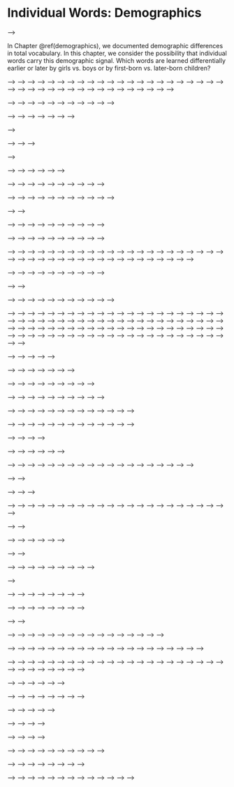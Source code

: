# Individual Words: Demographics {#words-demographics}

<!-- <!-- ## Predicting Which Words are Harder or Easier --> -->

<!-- Predicting early learning. Braginsky et al. (2016a) provides an analysis in which independent data sources (including transcripts of child-directed speech) are brought to bear as predictors of acquisition differences between words. This “age of acquisition prediction” model allows us to quantify the consistency and variability in predictor values across languages for particular words, using the UL approach to cross-linguistic analysis.  -->

<!-- By-item stuff like overall item trajectories, `gender-input`, and `uni_lemma` based cross-linguistic consistency things. -->


In Chapter \@ref(demographics), we documented demographic differences in total vocabulary. In this chapter, we consider the possibility that individual words carry this demographic signal. Which words are learned differentially earlier or later by girls vs. boys or by first-born vs. later-born children?


<!-- ```{r demo_raw_data, eval=FALSE} -->
<!-- get_inst_data <- function(inst_items) { -->

<!--   inst_language <- unique(inst_items$language) -->
<!--   print(inst_language) -->

<!--   inst_form <- unique(inst_items$form) -->
<!--   inst_admins <- filter(admins, language == inst_language, form == inst_form) -->

<!--   get_instrument_data(instrument_language = inst_language, -->
<!--                       instrument_form = inst_form, -->
<!--                       items = inst_items$item_id, -->
<!--                       administrations = inst_admins, -->
<!--                       iteminfo = inst_items) %>% -->
<!--     filter(!is.na(age)) %>% -->
<!--     mutate(produces = !is.na(value) & value == "produces", -->
<!--            understands = !is.na(value) & -->
<!--              (value == "understands" | value == "produces")) %>% -->
<!--     dplyr::select(-value) %>% -->
<!--     gather(measure, value, produces, understands) %>% -->
<!--     mutate(language = inst_language, -->
<!--            form = inst_form) -->
<!-- } -->

<!-- get_lang_data <- function(lang_items) { -->
<!--   lang_items %>% -->
<!--     split(.$form) %>% -->
<!--     map_df(get_inst_data) %>% -->
<!--     # production for WS & WG, comprehension for WG only -->
<!--     filter(measure == "produces" | form == "WG") -->
<!-- } -->

<!-- demo_insts <- admins %>% -->
<!--   filter(!is.na(birth_order) | !is.na(mom_ed) | !is.na(sex)) %>% -->
<!--   distinct(language, form) -->

<!-- raw_data <- items %>% -->
<!--   right_join(demo_insts) %>% -->
<!--   filter(type == "word") %>% -->
<!--   split(.$language) %>% -->
<!--   map(get_lang_data) -->

<!-- write_feather(bind_rows(raw_data), "data/demo_data.feather") -->
<!-- ``` -->


<!-- ```{r demo_read, eval=TRUE} -->
<!-- raw_data <- read_feather("data/demo_data.feather") %>% -->
<!--   split(.$language) -->
<!-- ``` -->

<!-- For each dataset, compute proportion of children of each age and gender who produce/understand each word, fit a logistic regression to those proportions, and then estimate the area between the curves for girls and boys. -->

<!-- ```{r demo_madm_funs} -->
<!-- fit_demo_madm <- function(lang_data, demo) { -->

<!--   print(unique(lang_data$language)) -->
<!--   print(demo) -->

<!--   if (lang_data %>% pull(!!demo) %>% is.na() %>% all()) return(NULL) -->

<!--   demo_lang_data <- lang_data %>% -->
<!--     filter(!is.na(!!demo)) %>% -->
<!--     mutate(birth_order = birth_order %>% -->
<!--              fct_recode("Third+" = "Third", -->
<!--                         "Third+" = "Fourth", -->
<!--                         "Third+" = "Fifth", -->
<!--                         "Third+" = "Sixth", -->
<!--                         "Third+" = "Seventh", -->
<!--                         "Third+" = "Eighth"), -->
<!--            mom_ed = mom_ed %>% -->
<!--              fct_collapse(mom_ed, -->
<!--                           `Below Secondary` = c("None","Primary", -->
<!--                                                 "Some Secondary"), -->
<!--                           `Secondary` = c("Secondary", "Some College"), -->
<!--                           `College and Above` = c("College", -->
<!--                                                   "Some Graduate", -->
<!--                                                   "Graduate"))) -->

<!--   demo_samples <- demo_lang_data %>% -->
<!--     distinct(!!demo, age, data_id) %>% -->
<!--     count(!!demo, age) -->

<!--   if (any(demo_samples$n < 10)) return(NULL) -->

<!--   demo_props <- demo_lang_data %>% -->
<!--     group_by(language, form, !!demo, age, lexical_class, category, -->
<!--              uni_lemma, definition) %>% -->
<!--     summarise(num_true = sum(value, na.rm = TRUE), -->
<!--               num_false = n() - num_true, -->
<!--               prop = num_true / n()) %>% -->
<!--     ungroup() %>% -->
<!--     mutate(unscaled_age = age, -->
<!--            age = scale(age)) -->

<!--   fit_group <- function(group_data) { -->
<!--     # glm(cbind(num_true, num_false) ~ age * demo) -->
<!--     model <- lme4::glmer( -->
<!--       cbind(num_true, num_false) ~ (age | definition) + age, -->
<!--       family = binomial, data = group_data -->
<!--       #control = lme4::glmerControl(optCtrl = list(maxfun = 1e7)) -->
<!--     ) -->
<!--     group_data %>% -->
<!--       mutate(fitted = fitted(model)) %>% -->
<!--       dplyr::select(unscaled_age, age, uni_lemma, definition, fitted) %>% -->
<!--       distinct() -->
<!--   } -->

<!--   demo_fits <- demo_props %>% -->
<!--     group_by(language, form, !!demo) %>% -->
<!--     nest() %>% -->
<!--     mutate(fits = map(data, fit_group)) %>% -->
<!--     dplyr::select(-data) -->

<!--   demo_areas <- demo_fits %>% -->
<!--     unnest() %>% -->
<!--     group_by(language, form, !!demo, uni_lemma, definition) %>% -->
<!--     summarise(area = sum(fitted)) -->

<!--   demo_areas %>% -->
<!--     group_by(language, form, uni_lemma, definition) %>% -->
<!--     summarise(madm = madm(area)) %>% -->
<!--     mutate(demo = as.character(demo)[2]) -->

<!-- } -->
<!-- ``` -->

<!-- ```{r, eval=FALSE} -->
<!-- demos <- c(quo(birth_order), quo(mom_ed), quo(sex)) -->

<!-- do_lang <- function(lang_data) { -->
<!--   demos %>% map_df(~fit_demo_madm(lang_data, .x)) -->
<!-- }, -->

<!-- demo_madm <- raw_data %>%  -->
<!--   map_df(possibly(do_lang, otherwise=NULL)) -->

<!-- write_feather(demo_madm, "data/demo_madm.feather") -->
<!-- ``` -->

<!-- ```{r} -->
<!-- demo_madm <- read_feather("data/demo_madm.feather") -->

<!-- demo_summary <- demo_madm %>% -->
<!--   group_by(language, form, demo) %>% -->
<!--   summarise(mean_madm = mean(madm)) %>% -->
<!--   mutate(inst = paste(language, form, sep = "_")) -->
<!-- #ungroup() %>% -->
<!-- #arrange(desc(mean_madm)) %>% -->
<!-- #mutate(language = factor(language, levels = language)) -->

<!-- ggplot(demo_summary, aes(x = inst, y = mean_madm)) + -->
<!--   coord_flip() + -->
<!--   facet_wrap(~demo) + -->
<!--   geom_point() + -->
<!--   labs(x = "Mean MADM of items", y = "") -->
<!-- ``` -->


<!-- ```{r} -->
<!-- ggplot(demo_madm, aes(x = madm)) + geom_density() + facet_wrap(~demo) -->
<!-- ``` -->


<!-- ```{r gender_plot_area_diffs, fig.width=10, fig.height=6} -->
<!-- lexical_classes <- list("Nouns" = "nouns", -->
<!--                         "Adjectives & Verbs" = c("adjectives", "verbs"), -->
<!--                         "Function Words" = "function_words", -->
<!--                         "Other" = "other") -->

<!-- uni_lemmas <- items %>% -->
<!--   dplyr::select(language, uni_lemma, definition) %>% -->
<!--   filter(language %in% names(raw_data)) %>% -->
<!--   distinct() %>% -->
<!--   filter(!is.na(uni_lemma)) -->

<!-- plt_gender_diffs <- gender_diffs %>% -->
<!--   dplyr::select(-uni_lemma) %>% -->
<!--   left_join(uni_lemmas) %>% -->
<!--   group_by(language) %>% -->
<!--   mutate(label = gsub("(.*) \\(.*\\)", "\\1", definition), -->
<!--          label = gsub("(.*)\\*", "<\\1>", label), -->
<!--          uni_label = gsub("(.*) \\(.*\\)", "\\1", uni_lemma), -->
<!--          area_diff_scaled = as.numeric(scale(area_diff)), -->
<!--          outlier = abs(area_diff_scaled) > 3, -->
<!--          direction = ifelse(area_diff_scaled > 0, "girl", "boy")) %>% -->
<!--   ungroup() %>% -->
<!--   mutate(lexical_class = `levels<-`(factor(lexical_class), lexical_classes)) -->

<!-- gender_diff_means <- plt_gender_diffs %>% -->
<!--   group_by(language) %>% -->
<!--   summarise(mean_area_diff = mean(area_diff), -->
<!--             sd_area_diff = sd(area_diff)) -->

<!-- gender_diff_lexcat_means <- plt_gender_diffs %>% -->
<!--   group_by(language, lexical_class) %>% -->
<!--   summarise(mean_area_diff = mean(area_diff)) -->

<!-- gender_diff_cat_means <- plt_gender_diffs %>% -->
<!--   group_by(language, lexical_class, category) %>% -->
<!--   summarise(mean_area_diff = mean(area_diff)) -->
<!-- ``` -->

<!-- Plot distribution of acquisition differences for English. -->
<!-- ```{r distribution} -->

<!-- binwidth <- 0.005 -->

<!-- demo_gender_diffs <- plt_gender_diffs %>% -->
<!--   filter(language == "Czech")  -->

<!-- demo_means <- gender_diff_means %>% -->
<!--   filter(language == "Czech")  -->

<!-- demo_labels <- plt_gender_diffs %>% -->
<!--   filter(language == "Czech", outlier)  -->

<!-- ggplot(demo_gender_diffs, aes(x = area_diff)) + -->
<!--   coord_fixed(ratio = 4 * binwidth, ylim = c(0, 11)) + -->
<!--   geom_vline(xintercept = 0, linetype = "dashed", colour = "grey", -->
<!--              size = 0.2) + -->
<!--   geom_vline(aes(xintercept = mean_area_diff), -->
<!--              size = 0.4, data = demo_means) + -->
<!--   geom_dotplot(method = "histodot", fill = "grey", colour = "grey", -->
<!--                alpha = 0.5, binwidth = binwidth, dotsize = 0.5, -->
<!--                stackratio = 1.5) + -->
<!--   geom_text_repel(aes(label = label, y = 0, colour = direction), -->
<!--                   data = demo_labels, segment.size = 0.3, -->
<!--                   point.padding = unit(0.2, "lines"), -->
<!--                   arrow = arrow(length = unit(0.02, "npc")), nudge_y = 2, -->
<!--                   family = font, size = 4) + -->
<!--   scale_colour_solarized(guide = FALSE) + -->
<!--   scale_fill_solarized(guide = FALSE) + -->
<!--   scale_y_continuous(name = "Number of words", breaks = NULL) + -->
<!--   labs(x = "Area between girls' and boys' acquisition trajectories") -->

<!-- ``` -->

<!-- Plot distribution of acquisition differences for all languages. -->

<!-- ```{r gender_all_langs} -->
<!-- ggplot(plt_gender_diffs, -->
<!--        aes(x = area_diff)) + -->
<!--   coord_fixed(ratio = 10 * binwidth, ylim = c(0, 8)) + -->
<!--   facet_wrap(~language) + -->
<!--   geom_vline(xintercept = 0, linetype = "dashed", colour = "grey", -->
<!--              size = 0.1) + -->
<!--   geom_vline(aes(xintercept = mean_area_diff), size = 0.5, -->
<!--              data = gender_diff_means) + -->
<!--   geom_dotplot(method = "histodot", fill = "grey", colour = "grey", -->
<!--                alpha = 0.5, binwidth = binwidth, dotsize = 0.5, -->
<!--                stackratio = 1.5) + -->
<!--   geom_text_repel(aes_string(label = "label", colour = "direction"), y = 0, -->
<!--                   data = filter(plt_gender_diffs, outlier), -->
<!--                   segment.size = 0.3, point.padding = unit(0.2, "lines"), -->
<!--                   arrow = arrow(length = unit(0.02, "npc")), nudge_y = 2, -->
<!--                   family = font, size = 3) + -->
<!--   scale_colour_solarized(guide = FALSE) + -->
<!--   scale_y_continuous(name = "Number of words", breaks = NULL) + -->
<!--   labs(x = "Area between girls' and boys' acquisition trajectories") -->

<!-- # } -->
<!-- #  -->
<!-- # walk(cross2(unique(gender_diffs$language), c("label", "uni_label")), -->
<!-- #      ~plot_inst_diffs(.x[[1]], .x[[2]])) -->
<!-- ``` -->

<!-- And with unilemmas:  -->

<!-- ```{r gender_unilemmas_all_langs} -->
<!-- ggplot(plt_gender_diffs, -->
<!--        aes(x = area_diff)) + -->
<!--   coord_fixed(ratio = 10 * binwidth, ylim = c(0, 8)) + -->
<!--   facet_wrap(~language) + -->
<!--   geom_vline(xintercept = 0, linetype = "dashed", colour = "grey", -->
<!--              size = 0.1) + -->
<!--   geom_vline(aes(xintercept = mean_area_diff), size = 0.5, -->
<!--              data = gender_diff_means) + -->
<!--   geom_dotplot(method = "histodot", fill = "grey", colour = "grey", -->
<!--                alpha = 0.5, binwidth = binwidth, dotsize = 0.5, -->
<!--                stackratio = 1.5) + -->
<!--   geom_text_repel(aes_string(label = "uni_label", colour = "direction"), y = 0, -->
<!--                   data = filter(plt_gender_diffs, outlier), -->
<!--                   segment.size = 0.3, point.padding = unit(0.2, "lines"), -->
<!--                   arrow = arrow(length = unit(0.02, "npc")), nudge_y = 2, -->
<!--                   family = font, size = 3) + -->
<!--   scale_colour_solarized(guide = FALSE) + -->
<!--   scale_y_continuous(name = "Number of words", breaks = NULL) + -->
<!--   labs(x = "Area between girls' and boys' acquisition trajectories") -->

<!-- ``` -->


<!-- ```{r gender_top10} -->
<!-- top_10 <- plt_gender_diffs %>% -->
<!--   group_by(language, direction) %>% -->
<!--   top_n(10, abs(area_diff_scaled)) %>% -->
<!--   arrange(abs(area_diff_scaled)) %>% -->
<!--   mutate(rank = row_number()) -->

<!-- top_categories <- top_10 %>% -->
<!--   group_by(direction, category) %>% -->
<!--   summarise(n = n()) -->

<!-- top_uni_lemmas <- top_10 %>% -->
<!--   group_by(direction, category, uni_lemma) %>% -->
<!--   summarise(n = n()) -->
<!-- ``` -->

<!-- <!-- Plot top 10 uni_lemmas by area difference for a given form_measure, direction, category, uni_lemma. --> -->
<!-- <!-- ```{r gender_top10} --> -->
<!-- <!-- plot_top <- function(fm, dir, show_cat = "ALL", show_uni = "ALL") { --> -->
<!-- <!--   top_10 <- top_10 %>% --> -->
<!-- <!--     mutate(uni_label = ifelse(uni_label == "child's own name", --> -->
<!-- <!--                               "child's name", uni_label)) --> -->
<!-- <!--   fg <- top_10 %>% filter(form_measure == fm, direction == dir) --> -->
<!-- <!--   bg <- top_10 %>% filter(form_measure == fm, direction == dir) --> -->
<!-- <!--   if (!(show_cat == "ALL")) { --> -->
<!-- <!--     title <- show_cat --> -->
<!-- <!--     fg <- fg %>% filter(category == show_cat) --> -->
<!-- <!--     bg <- bg %>% filter(!(category == show_cat)) --> -->
<!-- <!--   } else if (!(show_uni == "ALL")) { --> -->
<!-- <!--     title <- show_uni --> -->
<!-- <!--     fg <- fg %>% filter(uni_lemma == show_uni) --> -->
<!-- <!--     bg <- bg %>% filter(!(uni_lemma == show_uni)) --> -->
<!-- <!--   } else { --> -->
<!-- <!--     title <- "" --> -->
<!-- <!--     bg <- bg[0,] --> -->
<!-- <!--   } --> -->
<!-- <!--   ggplot(NULL, aes(x = language, y = rank, label = uni_label)) + --> -->
<!-- <!--     geom_label(aes(colour = language), fontface = "bold", label.size = 0.5, --> -->
<!-- <!--                data = fg) + --> -->
<!-- <!--     geom_label(colour = "grey", alpha = 0.5, data = bg) + --> -->
<!-- <!--     scale_colour_solarized(guide = FALSE) + --> -->
<!-- <!--     ggtitle(title) + --> -->
<!-- <!--     theme(axis.line.y = element_blank(), --> -->
<!-- <!--           #axis.text.x = element_blank(), --> -->
<!-- <!--           axis.text.y = element_blank(), --> -->
<!-- <!--           axis.ticks = element_blank(), --> -->
<!-- <!--           axis.title.x = element_blank(), --> -->
<!-- <!--           axis.title.y = element_blank(), --> -->
<!-- <!--           panel.background = element_blank(), --> -->
<!-- <!--           panel.border = element_blank(), --> -->
<!-- <!--           panel.grid.major = element_blank(), --> -->
<!-- <!--           panel.grid.minor = element_blank(), --> -->
<!-- <!--           plot.background = element_blank()) --> -->
<!-- <!-- } --> -->
<!-- <!-- ``` --> -->

<!-- What are the most girl/boy categories and uni_lemmas? -->

<!-- Girl unilemmas -->

<!-- ```{r} -->
<!-- top_10 %>% -->
<!--   filter(direction == "girl") %>% -->
<!--   group_by(uni_lemma) %>% -->
<!--   summarise(n = n()) %>% -->
<!--   arrange(desc(n)) %>% -->
<!--   knitr::kable() -->
<!-- ``` -->

<!-- Girl categories -->

<!-- ```{r} -->
<!-- top_10 %>% -->
<!--   filter(direction == "girl") %>% -->
<!--   group_by(category) %>% -->
<!--   summarise(n = n()) %>% -->
<!--   arrange(desc(n)) %>% -->
<!--   knitr::kable() -->
<!-- ``` -->
<!-- Boy unilemmas -->

<!-- ```{r} -->
<!-- top_10 %>% -->
<!--   filter(direction == "boy") %>% -->
<!--   group_by(uni_lemma) %>% -->
<!--   summarise(n = n()) %>% -->
<!--   arrange(desc(n)) %>% -->
<!--   knitr::kable() -->
<!-- ``` -->

<!-- Boy categories -->

<!-- ```{r} -->
<!-- top_10 %>% -->
<!--   filter(direction == "boy") %>% -->
<!--   group_by(category) %>% -->
<!--   summarise(n = n()) %>% -->
<!--   arrange(desc(n)) %>% -->
<!--   knitr::kable() -->
<!-- ``` -->

<!-- Plot top 10 girlest/boyest for all words, most common word cross-linguistically, most common category cross-linguistically. -->

<!-- <!-- ```{r} --> -->
<!-- <!-- w <- 10 --> -->
<!-- <!-- h <- 4 --> -->
<!-- <!-- plot_top("WS_produces", "girl") --> -->
<!-- <!-- ggsave("bucld/top10_girl_all.png", width = w, height = h) --> -->
<!-- <!-- plot_top("WS_produces", "girl", show_uni = "doll") --> -->
<!-- <!-- ggsave("bucld/top10_girl_doll.png", width = w, height = h) --> -->
<!-- <!-- plot_top("WS_produces", "girl", show_uni = "dress (object)") --> -->
<!-- <!-- ggsave("bucld/top10_girl_dress.png", width = w, height = h) --> -->
<!-- <!-- plot_top("WS_produces", "girl", show_cat = "clothing") --> -->
<!-- <!-- ggsave("bucld/top10_girl_clothing.png", width = w, height = h) --> -->

<!-- <!-- plot_top("WS_produces", "boy") --> -->
<!-- <!-- ggsave("bucld/top10_boy_all.png", width = w, height = h) --> -->
<!-- <!-- plot_top("WS_produces", "boy", show_uni = "tractor") --> -->
<!-- <!-- ggsave("bucld/top10_boy_tractor.png", width = w, height = h) --> -->
<!-- <!-- plot_top("WS_produces", "boy", show_cat = "vehicles") --> -->
<!-- <!-- ggsave("bucld/top10_boy_vehicles.png", width = w, height = h) --> -->
<!-- <!-- ``` --> -->


<!-- <!-- ## Combine word count data with CDI data --> -->

<!-- <!-- Build up a mapping between CDI items and possible words for them in CHILDES. --> -->
<!-- <!-- ```{r case_map} --> -->
<!-- <!-- stem <- function(x) SnowballC::wordStem(x) %>% gsub("'", "", .) --> -->

<!-- <!-- special_cases <- read_csv("english_special_cases.csv", col_names = FALSE) --> -->

<!-- <!-- transforms <- c( --> -->
<!-- <!--   function(x) gsub("(.*) \\(.*\\)", "\\1", x), --> -->
<!-- <!--   function(x) gsub(" ", "_", x), --> -->
<!-- <!--   function(x) gsub(" ", "+", x), --> -->
<!-- <!--   function(x) gsub("(.+) \\1", "\\1", x) --> -->
<!-- <!-- ) --> -->

<!-- <!-- special_case_map <- map_df(1:nrow(special_cases), function(i) { --> -->
<!-- <!--   item <- special_cases$X1[i] --> -->
<!-- <!--   options <- special_cases[i, 2:ncol(special_cases)] %>% --> -->
<!-- <!--     as.character() %>% --> -->
<!-- <!--     discard(is.na) --> -->
<!-- <!--   trans_opts <- map(options, function(opt) map_chr(transforms, ~.x(opt))) %>% --> -->
<!-- <!--     unlist() %>% unique() --> -->
<!-- <!--   data_frame(item = rep(item, 2 * length(trans_opts)), --> -->
<!-- <!--              gloss = c(trans_opts, stem(trans_opts))) --> -->
<!-- <!-- }) --> -->

<!-- <!-- pattern_map <- filter(gender_diffs, language == "English")$definition %>% --> -->
<!-- <!--   unique() %>% --> -->
<!-- <!--   map_df(function(item) { --> -->
<!-- <!--     options <- item %>% strsplit("/") %>% unlist() --> -->
<!-- <!--     options <- c(options, stem(options)) --> -->
<!-- <!--     trans_opts <- map(options, function(opt) map_chr(transforms, ~.x(opt))) %>% --> -->
<!-- <!--       unlist() %>% unique() --> -->
<!-- <!--     data_frame(item = rep(item, 2 * length(trans_opts)), --> -->
<!-- <!--                gloss = c(trans_opts, stem(trans_opts))) %>% --> -->
<!-- <!--       distinct() --> -->
<!-- <!--   }) --> -->

<!-- <!-- case_map <- bind_rows(special_case_map, pattern_map) %>% distinct() --> -->
<!-- <!-- ``` --> -->

<!-- <!-- Sum word counts over CDI items. --> -->
<!-- <!-- ```{r item_gender_counts} --> -->
<!-- <!-- gloss_gender_counts <- gender_counts %>% --> -->
<!-- <!--   filter(!grepl("^[[:upper:]].*$", gloss)) %>% --> -->
<!-- <!--   mutate(gloss = gsub("-.*", "", gloss), --> -->
<!-- <!--          gloss = ifelse(stem(gloss) == "", gloss, stem(gloss))) %>% --> -->
<!-- <!--   group_by(gender, gloss) %>% --> -->
<!-- <!--   summarise(count = sum(count)) %>% --> -->
<!-- <!--   spread(gender, count, fill = 0) %>% --> -->
<!-- <!--   filter(female != 0, male != 0) --> -->

<!-- <!-- item_gender_counts <- gender_counts %>% --> -->
<!-- <!--   mutate(gloss = gsub("-.*", "", gloss), --> -->
<!-- <!--          gloss = ifelse(stem(gloss) == "", gloss, stem(gloss))) %>% --> -->
<!-- <!--   left_join(case_map) %>% --> -->
<!-- <!--   mutate(item = ifelse(is.na(item), gloss, item)) %>% --> -->
<!-- <!--   group_by(gender, item) %>% --> -->
<!-- <!--   summarise(count = sum(count)) %>% --> -->
<!-- <!--   spread(gender, count, fill = 0) %>% --> -->
<!-- <!--   filter(female != 0, male != 0) --> -->
<!-- <!-- ``` --> -->

<!-- <!-- Compute various metrics of item frequency differences. --> -->
<!-- <!-- ```{r item_gender_data} --> -->
<!-- <!-- # gsq <- function(female, male) { --> -->
<!-- <!-- #   a <- female --> -->
<!-- <!-- #   b <- male --> -->
<!-- <!-- #   c <- sum(female) --> -->
<!-- <!-- #   d <- sum(male) --> -->
<!-- <!-- #   e_1 <- c * (a + b) / (c + d) --> -->
<!-- <!-- #   e_2 <- d * (a + b) / (c + d) --> -->
<!-- <!-- #   2 * (a * log(a / e_1) + b * log(b / e_2)) --> -->
<!-- <!-- # } --> -->
<!-- <!-- #  --> -->
<!-- <!-- #  --> -->
<!-- <!-- mut_inf <- function(female, male) { --> -->
<!-- <!--   log2(female / sum(female) * (sum(female) + sum(male)) / (female + male)) --> -->
<!-- <!-- } --> -->
<!-- <!-- #  --> -->
<!-- <!-- # kl <- function(female, male) { --> -->
<!-- <!-- #   p <- female / sum(female) --> -->
<!-- <!-- #   q <- male / sum(male) --> -->
<!-- <!-- #   p * log(p / q) --> -->
<!-- <!-- # } --> -->
<!-- <!-- #  --> -->
<!-- <!-- item_gender_data <- item_gender_counts %>% --> -->
<!-- <!--   rename(female_count = female, male_count = male) %>% --> -->
<!-- <!--   mutate(mut_inf = mut_inf(female_count, male_count), --> -->
<!-- <!--          #gsq = gsq(female_count, male_count), --> -->
<!-- <!--          #kl = kl(female_count, male_count), --> -->
<!-- <!--          log_female_prob = log(female_count / sum(female_count)), --> -->
<!-- <!--          log_male_prob = log(male_count / sum(male_count)), --> -->
<!-- <!--          log_prob = log((female_count + male_count) / --> -->
<!-- <!--                           (sum(female_count) + sum(male_count))), --> -->
<!-- <!--          log_prob_ratio = log_female_prob - log_male_prob, --> -->
<!-- <!--          log_likelihood_ratio = log( --> -->
<!-- <!--            dbinom(female_count, sum(female_count), exp(log_prob)) * --> -->
<!-- <!--              dbinom(male_count, sum(male_count), exp(log_prob))) - --> -->
<!-- <!--            log( --> -->
<!-- <!--              dbinom(female_count, sum(female_count), exp(log_female_prob)) * --> -->
<!-- <!--                dbinom(male_count, sum(male_count), exp(log_male_prob))), --> -->
<!-- <!--          llr_p = pchisq(-2 * log_likelihood_ratio, 1, lower.tail = FALSE)) --> -->
<!-- <!-- ``` --> -->

<!-- <!-- Combine acquistion differences with frequency differences --> -->
<!-- <!-- ```{r gender_diff_freqs} --> -->
<!-- <!-- min_count <- 30 --> -->
<!-- <!-- gender_diff_freqs <- plt_gender_diffs %>% --> -->
<!-- <!--   filter(language == "English") %>% --> -->
<!-- <!--   rename(item = definition) %>% --> -->
<!-- <!--   inner_join(item_gender_data) %>% --> -->
<!-- <!--   #  inner_join(item_gender_counts) %>% --> -->
<!-- <!--   #  rename(female_count = female, male_count = male) %>% --> -->
<!-- <!--   filter(female_count > min_count, male_count > min_count) --> -->

<!-- <!-- gender_diff_freqs_ws <- gender_diff_freqs %>% --> -->
<!-- <!--   filter(form_measure == "WS_produces") --> -->

<!-- <!-- gender_diff_freqs_ws %>% --> -->
<!-- <!--   mutate(llr_p_adj = p.adjust(llr_p, method = "bonferroni")) %>% --> -->
<!-- <!--   group_by() %>% --> -->
<!-- <!--   summarise(sig = sum(llr_p_adj < 0.01), total = n(), prop = sig / total) --> -->
<!-- <!-- gender_diff_freqs_ws %>% --> -->
<!-- <!--   group_by(lexical_class) %>% --> -->
<!-- <!--   summarise(sig = sum(llr_p < 0.01), total = n(), prop = sig / total) --> -->
<!-- <!-- gender_diff_freqs_ws %>% --> -->
<!-- <!--   group_by(category) %>% --> -->
<!-- <!--   summarise(sig = sum(llr_p < 0.01), total = n(), prop = sig / total) --> -->
<!-- <!-- ``` --> -->

<!-- <!-- ```{r} --> -->
<!-- <!-- # cdi_gender_counts <- gender_diff_freqs %>% --> -->
<!-- <!-- #   filter(form_measure == "WS_produces") %>% --> -->
<!-- <!-- #   select(lexical_class, category, item, female_count, male_count) --> -->
<!-- <!-- #  --> -->
<!-- <!-- # boot_sample <- function(s) { --> -->
<!-- <!-- #   if (!s %% 100) print(s) --> -->
<!-- <!-- #   cdi_gender_counts %>% --> -->
<!-- <!-- #     split(.$item) %>% --> -->
<!-- <!-- #     map_df(function(item) { --> -->
<!-- <!-- #       item_genders <- c(rep(1, item$female_count), rep(0, item$male_count)) --> -->
<!-- <!-- #       boot_genders <- sample(item_genders, replace = TRUE) --> -->
<!-- <!-- #       female_count <- sum(boot_genders) --> -->
<!-- <!-- #       male_count <- length(boot_genders) - female_count --> -->
<!-- <!-- #       item$female_count <- sum(boot_genders) --> -->
<!-- <!-- #       item$male_count <- length(boot_genders) - female_count --> -->
<!-- <!-- #       item --> -->
<!-- <!-- #     }) %>% --> -->
<!-- <!-- #     mutate(sample = s) --> -->
<!-- <!-- # } --> -->
<!-- <!-- #  --> -->
<!-- <!-- # n_samples <- 10000 --> -->
<!-- <!-- # boot_samples <- map_df(1:n_samples, boot_sample) --> -->
<!-- <!-- # boot_samples_10k <- boot_samples --> -->
<!-- <!-- # boot_p <- boot_samples %>% --> -->
<!-- <!-- #   mutate(x = female_count / sum(female_count) - male_count / sum(male_count), --> -->
<!-- <!-- #          H = ifelse(x > 0, 1, ifelse(x == 0, 0.5, 0))) %>% --> -->
<!-- <!-- #   group_by(lexical_class, category, item) %>% --> -->
<!-- <!-- #   summarise(p_girl = sum(H) / n_samples, --> -->
<!-- <!-- #             p = (1 + 2 * n_samples * min(p_girl, 1 - p_girl)) / (1 + n_samples)) --> -->
<!-- <!-- #  --> -->
<!-- <!-- # boot_mi <- boot_samples %>% --> -->
<!-- <!-- #   group_by(sample) %>% --> -->
<!-- <!-- #   mutate(mi = mut_inf(female_count, male_count)) %>% --> -->
<!-- <!-- #   group_by(lexical_class, category, item) %>% --> -->
<!-- <!-- #   summarise(mean_mi = mean(mi)) --> -->
<!-- <!-- #  --> -->
<!-- <!-- # boot_log_probability_ratio <- boot_samples %>% --> -->
<!-- <!-- #   group_by(sample) %>% --> -->
<!-- <!-- #   mutate(p_female = female_count / sum(female_count), --> -->
<!-- <!-- #          p_male = male_count / sum(male_count), --> -->
<!-- <!-- #          p_joint = (female_count + male_count) / --> -->
<!-- <!-- #            (sum(female_count) + sum(male_count)), --> -->
<!-- <!-- #          lpr = log(p_female) - log(p_male)) %>% --> -->
<!-- <!-- #   group_by(lexical_class, category, item) %>% --> -->
<!-- <!-- #   summarise(mean_lpr = mean(lpr)) --> -->
<!-- <!-- #  --> -->
<!-- <!-- # boot_log_likelihood <- boot_samples %>% --> -->
<!-- <!-- # #  filter(female_count > 30, male_count > 30) %>% --> -->
<!-- <!-- #   filter(sample < 1001) %>% --> -->
<!-- <!-- #   group_by(sample) %>% --> -->
<!-- <!-- #   mutate(total_female = sum(female_count), --> -->
<!-- <!-- #          total_male = sum(male_count), --> -->
<!-- <!-- #          p_female = female_count / total_female, --> -->
<!-- <!-- #          p_male = male_count / total_male, --> -->
<!-- <!-- #          joint_count = female_count + male_count, --> -->
<!-- <!-- #          p_joint = joint_count / (total_female + total_male), --> -->
<!-- <!-- #          log_likelihood = log(dbinom(female_count, total_female, p_female)) - --> -->
<!-- <!-- #            log(dbinom(female_count, total_female, p_joint))) %>% --> -->
<!-- <!-- #          # log_likelihood = log((dbinom(female_count, total_female, p_joint) * --> -->
<!-- <!-- #          #                     dbinom(male_count, total_male, p_joint)) / --> -->
<!-- <!-- #          #   (dbinom(female_count, total_female, p_female) * --> -->
<!-- <!-- #          #      dbinom(male_count, total_male, p_male)))) %>% --> -->
<!-- <!-- #          # log_likelihood = dbinom(female_count, total_female, p_joint, log = TRUE) - --> -->
<!-- <!-- #          #   dbinom(female_count, total_female, p_female, log = TRUE)) %>% --> -->
<!-- <!-- #          # log_likelihood = (dbinom(female_count, total_female, p_joint, log = TRUE) + --> -->
<!-- <!-- #          #                     dbinom(male_count, total_male, p_joint, log = TRUE)) - --> -->
<!-- <!-- #          #   (dbinom(female_count, total_female, p_female, log = TRUE) + --> -->
<!-- <!-- #          #      dbinom(male_count, total_male, p_male, log = TRUE))) %>% --> -->
<!-- <!-- #   group_by(lexical_class, category, item) %>% --> -->
<!-- <!-- #   summarise(mean_log_likelihood = mean(log_likelihood)) --> -->
<!-- <!-- #  --> -->
<!-- <!-- # boot_p %>% --> -->
<!-- <!-- #   ungroup() %>% --> -->
<!-- <!-- #   summarise(sig = sum(p < 0.01), total = n(), prop = sig / total) --> -->
<!-- <!-- # boot_p %>% --> -->
<!-- <!-- #   group_by(lexical_class) %>% --> -->
<!-- <!-- #   summarise(sig = sum(p < 0.01), total = n(), prop = sig / total) --> -->
<!-- <!-- # boot_p %>% --> -->
<!-- <!-- #   group_by(category) %>% --> -->
<!-- <!-- #   summarise(sig = sum(p < 0.01), total = n(), prop = sig / total) %>% --> -->
<!-- <!-- #   arrange(desc(prop)) --> -->
<!-- <!-- # boot_p %>% --> -->
<!-- <!-- #   ungroup() %>% --> -->
<!-- <!-- #   filter((p_girl == 1)) --> -->
<!-- <!-- #  --> -->
<!-- <!-- # ggplot(boot_p, aes(x = p_girl)) + --> -->
<!-- <!-- #   geom_density() --> -->
<!-- <!-- # ggplot(boot_log_likelihood, aes(x = mean_log_likelihood)) + --> -->
<!-- <!-- #   geom_density() --> -->

<!-- <!-- # boot_mi <- boot_mi_samples %>% --> -->
<!-- <!-- #   group_by(form_measure, lexical_class) %>% --> -->
<!-- <!-- #   summarise(ci_lower = ci_lower(mi), --> -->
<!-- <!-- #             ci_upper = ci_upper(mi), --> -->
<!-- <!-- #             mi = mean(mi)) --> -->

<!-- <!-- #gender_mi <- cdi_gender_counts %>% summarise_count_data() --> -->
<!-- <!-- #   mutate(mi_gender = mut_inf(female_count, male_count)) %>% --> -->
<!-- <!-- # #  group_by(form_measure, lexical_class, category) %>% --> -->
<!-- <!-- #   group_by(form_measure, lexical_class) %>% --> -->
<!-- <!-- #   summarise(mi = mean(mi_gender)) %>% --> -->
<!-- <!-- #   mutate(lexical_class = factor(lexical_class, --> -->
<!-- <!-- #                                 levels = rev(levels(lexical_class)))) --> -->

<!-- <!-- # ggplot(boot_mi_samples %>% filter(form_measure == "WS_produces"), --> -->
<!-- <!-- #        aes(x = lexical_class, y = mi)) + --> -->
<!-- <!-- #   #facet_grid(. ~ form_measure) + --> -->
<!-- <!-- #   coord_flip() + --> -->
<!-- <!-- #   geom_violin(colour = solarized_palette(2)[2]) + --> -->
<!-- <!-- #   geom_point(data = gender_mi %>% filter(form_measure == "WS_produces"), --> -->
<!-- <!-- #              colour = solarized_palette(2)[1]) + --> -->
<!-- <!-- #   scale_colour_solarized(name = "") + --> -->
<!-- <!-- #   labs(y = "Mutual information between speech to girls and to boys", x = "") --> -->

<!-- <!-- # ggplot(gender_kl, aes(x = lexical_class, y = kl)) + --> -->
<!-- <!-- #   facet_grid(. ~ form_measure) + --> -->
<!-- <!-- #   coord_flip() + --> -->
<!-- <!-- #   geom_point(colour = solarized_palette(2)[1]) + --> -->
<!-- <!-- # #  geom_pointrange(aes(ymin = ci_lower, ymax = ci_upper), --> -->
<!-- <!-- #   geom_errorbar(aes(ymin = ci_lower, ymax = ci_upper), --> -->
<!-- <!-- #                   data = random_kl, --> -->
<!-- <!-- #                   colour = solarized_palette(2)[2]) + --> -->
<!-- <!-- #   labs(y = "Kullback-Leibler divergence between speech to girls and to boys", x = "") --> -->
<!-- <!-- ``` --> -->

<!-- <!-- Plot frequency to boys against frequency to girls. --> -->
<!-- <!-- ```{r freq_scatter} --> -->
<!-- <!-- n_label <- 20 --> -->
<!-- <!-- measure <- "log_prob_ratio" --> -->
<!-- <!-- # label_threshold <- sort(abs(gender_diff_freqs_ws[[measure]]), --> -->
<!-- <!-- #                         decreasing = TRUE)[n_label] --> -->
<!-- <!-- label_threshold <- 2.5 --> -->
<!-- <!-- gender_diff_freqs_ws <- gender_diff_freqs_ws %>% --> -->
<!-- <!--   mutate(#label = abs(log_prob_ratio) >= label_threshold, --> -->
<!-- <!--     label = exp(abs(log_prob_ratio)) > label_threshold, --> -->
<!-- <!--     sig = llr_p < 0.01, --> -->
<!-- <!--     direction = log_prob_ratio > 0) --> -->
<!-- <!-- labeled <- gender_diff_freqs_ws %>% filter(label) --> -->

<!-- <!-- k <- c(2.5, 1.5) --> -->
<!-- <!-- ks <- c(log(k), -log(k)) --> -->
<!-- <!-- dp <- ggplot(gender_diff_freqs_ws, --> -->
<!-- <!--              aes(x = log_female_prob, y = log_male_prob)) + --> -->
<!-- <!--   coord_fixed() + --> -->
<!-- <!--   geom_abline(slope = 1, intercept = 0, colour = "grey", --> -->
<!-- <!--               linetype = "dashed") + --> -->
<!-- <!--   geom_point(alpha = 0, data = gender_diff_freqs_ws) + --> -->
<!-- <!--   labs(x = "Log probability in speech to girls", --> -->
<!-- <!--        y = "Log probability in speech to boys") + --> -->
<!-- <!--   theme(axis.title.x = element_text(colour = solarized_palette(2)[[2]]), --> -->
<!-- <!--         axis.title.y = element_text(colour = solarized_palette(2)[[1]])) --> -->
<!-- <!-- ggsave("bucld/freq_diffs_blank.png", width = 6, height = 6) --> -->

<!-- <!-- dp + --> -->
<!-- <!--   geom_point(colour = "grey", alpha = 0.6, size = 0.5, --> -->
<!-- <!--              data = gender_diff_freqs_ws) --> -->
<!-- <!-- ggsave("bucld/freq_diffs_pts.png", width = 6, height = 6) --> -->

<!-- <!-- dp_sig <- dp + --> -->
<!-- <!--   geom_point(colour = "grey", alpha = 0.6, size = 0.5, --> -->
<!-- <!--              data = gender_diff_freqs_ws %>% filter(!sig)) + --> -->
<!-- <!--   geom_point(colour = "black", alpha = 0.6, size = 0.5, --> -->
<!-- <!--              data = gender_diff_freqs_ws %>% filter(sig)) --> -->
<!-- <!-- ggsave("bucld/freq_diffs_sig.png", width = 6, height = 6) --> -->

<!-- <!-- contour_plot <- function(t) { --> -->
<!-- <!--   labeled <- gender_diff_freqs_ws %>% --> -->
<!-- <!--     filter(exp(abs(log_prob_ratio)) > t) --> -->
<!-- <!--   dp_sig + --> -->
<!-- <!--     geom_abline(intercept = log(t), slope = 1, --> -->
<!-- <!--                 colour = solarized_palette(2)[[1]]) + --> -->
<!-- <!--     geom_abline(intercept = -log(t), slope = 1, --> -->
<!-- <!--                 colour = solarized_palette(2)[[2]]) + --> -->
<!-- <!--     geom_label_repel(aes(label = item, colour = direction), family = font, --> -->
<!-- <!--                      size = 3, box.padding = unit(0.2, "lines"), --> -->
<!-- <!--                      point.padding = unit(0.2, "lines"), --> -->
<!-- <!--                      segment.color = "grey", --> -->
<!-- <!--                      nudge_x = ifelse(labeled$log_prob_ratio > 0, 0.7, 0), --> -->
<!-- <!--                      nudge_y = ifelse(labeled$log_prob_ratio < 0, 0.7, 0), --> -->
<!-- <!--                      data = labeled) + --> -->
<!-- <!--     annotate("text", x = -12, y = -3, label = sprintf("%sx", t), --> -->
<!-- <!--              family = font, size = 6) + --> -->
<!-- <!--     scale_colour_solarized(guide = FALSE) --> -->
<!-- <!-- } --> -->

<!-- <!-- contour_plot(3) --> -->
<!-- <!-- ggsave("bucld/freq_diffs_contour3.png", width = 6, height = 6) --> -->

<!-- <!-- contour_plot(2) --> -->
<!-- <!-- ggsave("bucld/freq_diffs_contour2.png", width = 6, height = 6) --> -->
<!-- <!-- ``` --> -->

<!-- <!-- ```{r} --> -->
<!-- <!-- binwidth <- 0.05 --> -->
<!-- <!-- labeled <- gender_diff_freqs_ws %>% --> -->
<!-- <!--   filter(exp(abs(log_prob_ratio)) > 2.5) --> -->
<!-- <!-- mean_prob_ratio <- mean(gender_diff_freqs_ws$log_prob_ratio) --> -->
<!-- <!-- ggplot(gender_diff_freqs_ws, aes(x = log_prob_ratio)) + --> -->
<!-- <!--   coord_fixed(ratio = 10 * binwidth, ylim = c(0, 5)) + --> -->
<!-- <!--   geom_vline(xintercept = 0, linetype = "dashed", colour = "grey", --> -->
<!-- <!--              size = 0.2) + --> -->
<!-- <!--   geom_vline(xintercept = mean_prob_ratio, size = 0.4) + --> -->
<!-- <!--   geom_dotplot(method = "histodot", fill = "grey", colour = "grey", --> -->
<!-- <!--                alpha = 0.5, binwidth = binwidth, dotsize = 0.5, --> -->
<!-- <!--                stackratio = 1.5) + --> -->
<!-- <!--   geom_label_repel(aes(label = item, y = 0, colour = direction), --> -->
<!-- <!--                    data = labeled, --> -->
<!-- <!--                    segment.size = 0.3, --> -->
<!-- <!--                    point.padding = unit(0.2, "lines"), --> -->
<!-- <!--                    arrow = arrow(length = unit(0.01, "npc")), --> -->
<!-- <!--                    nudge_y = 1, --> -->
<!-- <!--                    family = font, size = 3, fill = "white") + --> -->
<!-- <!--   scale_colour_solarized(guide = FALSE) + --> -->
<!-- <!--   scale_y_continuous(name = "Number of words", breaks = NULL) + --> -->
<!-- <!--   labs(x = "Log ratio of probability in girl-directed to boy-directed speech") --> -->

<!-- <!-- ggsave("bucld/freq_diffs_dot.png", width = 6, height = 5) --> -->
<!-- <!-- ``` --> -->


<!-- <!-- Predict acquisition differences from frequency differences. --> -->
<!-- <!-- ```{r gender_diff_models} --> -->
<!-- <!-- predictor <- "log_prob_ratio" --> -->
<!-- <!-- # predictor <- "log_likelihood_ratio" --> -->
<!-- <!-- # predictor <- "mut_inf" --> -->
<!-- <!-- predictor_formula <- as.formula(sprintf("area_diff ~ %s", predictor)) --> -->

<!-- <!-- gender_diff_freqs_content <- gender_diff_freqs %>% --> -->
<!-- <!--   filter(lexical_class != "Function Words") --> -->

<!-- <!-- gender_diff_lexcat_models <- gender_diff_freqs %>% --> -->
<!-- <!--   group_by(form_measure, lexical_class) %>% --> -->
<!-- <!--   nest() %>% --> -->
<!-- <!--   mutate(model = data %>% --> -->
<!-- <!--            map(~lm(predictor_formula, data = .)), --> -->
<!-- <!--          results = model %>% map(~broom::tidy(.x) %>% --> -->
<!-- <!--                                    mutate(rsq = summary(.x)$r.squared))) %>% --> -->
<!-- <!--   select(form_measure, lexical_class, results) %>% --> -->
<!-- <!--   unnest() --> -->

<!-- <!-- knitr::kable(gender_diff_lexcat_models) --> -->

<!-- <!-- gender_diff_models <- gender_diff_freqs %>% --> -->
<!-- <!--   group_by(form_measure) %>% --> -->
<!-- <!--   nest() %>% --> -->
<!-- <!--   mutate(model = data %>% map(~lm(predictor_formula, data = .)), --> -->
<!-- <!--          results = model %>% map(~broom::tidy(.x) %>% --> -->
<!-- <!--                                    mutate(rsq = summary(.x)$r.squared))) %>% --> -->
<!-- <!--   select(form_measure, results) %>% --> -->
<!-- <!--   unnest() --> -->

<!-- <!-- gender_diff_models_content <- gender_diff_freqs_content %>% --> -->
<!-- <!--   group_by(form_measure) %>% --> -->
<!-- <!--   nest() %>% --> -->
<!-- <!--   mutate(model = data %>% map(~lm(predictor_formula, data = .)), --> -->
<!-- <!--          results = model %>% map(~broom::tidy(.x) %>% --> -->
<!-- <!--                                    mutate(rsq = summary(.x)$r.squared))) %>% --> -->
<!-- <!--   select(form_measure, results) %>% --> -->
<!-- <!--   unnest() --> -->

<!-- <!-- knitr::kable(gender_diff_models) --> -->
<!-- <!-- ``` --> -->

<!-- <!-- Plot acquisition differences against frequency differences by lexical class. --> -->
<!-- <!-- ```{r plot_gender_diff_freqs_lexcat, fig.width=10, fig.height=8} --> -->
<!-- <!-- ggplot(gender_diff_freqs, aes_string(x = predictor, y = "area_diff")) + --> -->
<!-- <!--   facet_grid(lexical_class ~ form_measure, scales = "free") + --> -->
<!-- <!--   geom_hline(yintercept = 0, linetype = "dashed", colour = "grey") + --> -->
<!-- <!--   geom_vline(xintercept = 0, linetype = "dashed", colour = "grey") + --> -->
<!-- <!--   geom_text(aes(label = label, colour = lexical_class), size = 3, --> -->
<!-- <!--             family = font) + --> -->
<!-- <!--   geom_smooth(colour = "black", method = "lm", se = FALSE) + --> -->
<!-- <!--   geom_text(aes(label = sprintf("R^2==%.2f", rsq)), parse = TRUE, --> -->
<!-- <!--             x = 0.004, y = 1, family = font, --> -->
<!-- <!--             data = gender_diff_lexcat_models) + --> -->
<!-- <!--   scale_colour_solarized(guide = FALSE) + --> -->
<!-- <!--   ylab("Area between girls' & boys' acquisition trajectories") + --> -->
<!-- <!--   xlab("Mutual information between girl-directed & boy-directed speech (bits)") --> -->
<!-- <!-- ``` --> -->

<!-- <!-- Plot acquisition differences against frequency differences for content words. --> -->
<!-- <!-- ```{r plot_gender_diff_freqs, fig.width=10, fig.height=3} --> -->
<!-- <!-- ggplot(gender_diff_freqs_content, --> -->
<!-- <!--        aes_string(x = predictor, y = "area_diff")) + --> -->
<!-- <!--   facet_wrap(~form_measure) + --> -->
<!-- <!--   geom_hline(yintercept = 0, linetype = "dashed", colour = "grey") + --> -->
<!-- <!--   geom_vline(xintercept = 0, linetype = "dashed", colour = "grey") + --> -->
<!-- <!--   geom_jitter(size = 0.5, colour = "grey", alpha = 0.5) + --> -->
<!-- <!--   geom_text_repel(aes(label = label, colour = lexical_class), --> -->
<!-- <!--                   data = filter(gender_diff_freqs_content, outlier), --> -->
<!-- <!--                   segment.size = 0.3, point.padding = unit(0.2, "lines"), --> -->
<!-- <!--                   family = font, size = 2.5) + --> -->
<!-- <!--   geom_smooth(colour = "black", method = "lm", se = FALSE) + --> -->
<!-- <!--   geom_text(aes(label = sprintf("R^2==%.2f", rsq)), parse = TRUE, --> -->
<!-- <!--             x = -1, y = 0.35, hjust = "left", family = font, --> -->
<!-- <!--             data = gender_diff_models_content) + --> -->
<!-- <!--   scale_colour_solarized(guide = FALSE) + --> -->
<!-- <!--   ylab("Area between girls' & boys'\n acquisition trajectories") + --> -->
<!-- <!--   xlab("Log ratio of probability in girl-directed to boy-directed speech") --> -->
<!-- <!-- ``` --> -->

<!-- <!-- Plot acquisition differences against frequency differences for all words. --> -->
<!-- <!-- ```{r plot_gender_diff_freqs, fig.width=10, fig.height=3} --> -->
<!-- <!-- gdf <- gender_diff_freqs %>% --> -->
<!-- <!--   filter(form_measure != "WG_produces") %>% --> -->
<!-- <!--   mutate(form_measure = gsub("_", " ", form_measure)) --> -->
<!-- <!-- gdm <- gender_diff_models %>% --> -->
<!-- <!--   filter(form_measure != "WG_produces") %>% --> -->
<!-- <!--   mutate(form_measure = gsub("_", " ", form_measure), --> -->
<!-- <!--          p = map_dbl(p.value, ~max(.x, 0.0001))) --> -->
<!-- <!-- ggplot(gdf, aes_string(x = predictor, y = "area_diff")) + --> -->
<!-- <!--   facet_wrap(~form_measure) + --> -->
<!-- <!--   geom_hline(yintercept = 0, linetype = "dashed", colour = "grey") + --> -->
<!-- <!--   geom_vline(xintercept = 0, linetype = "dashed", colour = "grey") + --> -->
<!-- <!--   geom_jitter(size = 0.5, colour = "grey", alpha = 0.5) + --> -->
<!-- <!--   geom_text_repel(aes(label = label, colour = direction), --> -->
<!-- <!--                   data = filter(gdf, outlier), --> -->
<!-- <!--                   segment.size = 0.3, point.padding = unit(0.2, "lines"), --> -->
<!-- <!--                   family = font, size = 3) + --> -->
<!-- <!--   geom_smooth(colour = "black", method = "lm", se = FALSE) + --> -->
<!-- <!--   geom_text(aes(label = sprintf("R^2==%.2f", rsq)), parse = TRUE, --> -->
<!-- <!--             x = -1.5, y = 0.35, hjust = "left", family = font, --> -->
<!-- <!--             data = gdm) + --> -->
<!-- <!--   geom_text(aes(label = sprintf("p < %.4f", p)), --> -->
<!-- <!--             x = 1.8, y = -0.15, hjust = "right", family = font, --> -->
<!-- <!--             data = gdm) + --> -->
<!-- <!--   scale_colour_solarized(guide = FALSE) + --> -->
<!-- <!--   ylab("Acquisition difference") + --> -->
<!-- <!--   xlab("Input frequency difference") --> -->
<!-- <!-- ggsave("bucld/models.png", width = 8, height = 4) --> -->
<!-- <!-- ``` --> -->

<!-- <!-- ```{r demo_trajectories} --> -->
<!-- <!-- demo_word <- "doll" --> -->
<!-- <!-- demo_data <- raw_data$English %>% --> -->
<!-- <!--   filter(form == "WS", definition == demo_word, !is.na(sex), !is.na(age)) %>% --> -->
<!-- <!--   group_by(sex, age) %>% --> -->
<!-- <!--   summarise(prop = sum(value, na.rm = TRUE) / n()) --> -->

<!-- <!-- plt <- ggplot(demo_data, aes(x = age, y = prop, colour = rev(sex))) + --> -->
<!-- <!--   scale_colour_solarized(guide = FALSE) + --> -->
<!-- <!--   scale_y_continuous(name = "Proportion of children producing", --> -->
<!-- <!--                      limits = c(0, 1)) + --> -->
<!-- <!--   scale_x_continuous(name = "Age (months)", limits = c(16, 32), --> -->
<!-- <!--                      breaks = seq(16, 30, 2)) + --> -->
<!-- <!--   ggtitle(demo_word) --> -->
<!-- <!-- ggsave("bucld/demo_traj_blank.png", plt, width = 6, height = 4) --> -->

<!-- <!-- plt_points <- plt + --> -->
<!-- <!--   geom_point(size = 0.8) + --> -->
<!-- <!--   geom_dl(aes(label = sex), method = list("last.qp", dl.trans(x = x + 0.5), --> -->
<!-- <!--                                           fontfamily = "Open Sans", fontsize = 2)) --> -->
<!-- <!-- ggsave("bucld/demo_traj_points.png", plt_points, width = 6, height = 4) --> -->

<!-- <!-- plt_curves <- plt_points + --> -->
<!-- <!--   geom_smooth(method = "glm", method.args = list(family = "binomial"), --> -->
<!-- <!--               se = FALSE, size = 1) --> -->
<!-- <!-- ggsave("bucld/demo_traj_curves.png", plt_curves, width = 6, height = 4) --> -->

<!-- <!-- curves <- ggplot_build(plt_curves)$data[[3]] --> -->
<!-- <!-- area <- data_frame(x = filter(curves, group == 1)$x, --> -->
<!-- <!--                    ymin = filter(curves, group == 2)$y, --> -->
<!-- <!--                    ymax = filter(curves, group == 1)$y) --> -->

<!-- <!-- plt_area <- plt + --> -->
<!-- <!--   geom_ribbon(aes(x = x, ymin = ymin, ymax = ymax), data = area, --> -->
<!-- <!--               inherit.aes = FALSE, fill = "grey80") + --> -->
<!-- <!--   geom_smooth(method = "glm", method.args = list(family = "binomial"), --> -->
<!-- <!--               se = FALSE, size = 1) + --> -->
<!-- <!--   geom_dl(aes(label = sex), --> -->
<!-- <!--           method = list("last.qp", dl.trans(x = x + 0.5), --> -->
<!-- <!--                         fontfamily = "Open Sans", fontsize = 2)) --> -->
<!-- <!-- ggsave("bucld/demo_traj_area.png", plt_area, width = 6, height = 4) --> -->
<!-- <!-- ``` --> -->

<!-- <!-- ```{r demo_trajectories} --> -->
<!-- <!-- demo_words <- c("dress (object)", "dog", "tractor", "chase") --> -->
<!-- <!-- demo_multi_data <- #raw_data$English %>% --> -->
<!-- <!--   eng %>% --> -->
<!-- <!--   filter(form == "WS", definition %in% demo_words, !is.na(sex), --> -->
<!-- <!--          !is.na(age)) %>% --> -->
<!-- <!--   group_by(sex, age, definition) %>% --> -->
<!-- <!--   summarise(prop = sum(value, na.rm = TRUE) / n()) --> -->

<!-- <!-- ggplot(demo_multi_data, aes(x = age, y = prop, colour = rev(sex))) + --> -->
<!-- <!--   facet_wrap(~definition) + --> -->
<!-- <!--   scale_colour_solarized(guide = FALSE) + --> -->
<!-- <!--   scale_y_continuous(name = "Proportion of children producing", --> -->
<!-- <!--                      limits = c(0, 1)) + --> -->
<!-- <!--   scale_x_continuous(name = "Age (months)", limits = c(16, 33), --> -->
<!-- <!--                      breaks = seq(16, 30, 2)) + --> -->
<!-- <!--   geom_dl(aes(label = sex), method = list("last.qp", dl.trans(x = x + 0.1), --> -->
<!-- <!--                                           fontfamily = "Open Sans", size = 0.5)) + --> -->
<!-- <!--   geom_smooth(method = "glm", method.args = list(family = "binomial"), --> -->
<!-- <!--               se = FALSE, size = 1) --> -->
<!-- <!-- ggsave("bucld/demo_multi_traj.png", width = 7, height = 5.5) --> -->
<!-- <!-- ``` --> -->
